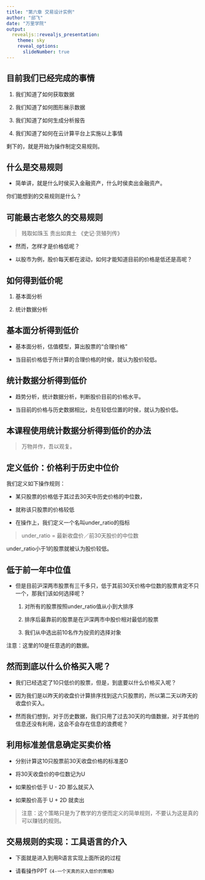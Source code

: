 ```yaml
---
title: "第六章 交易设计实例"
author: "邱飞"
date: "万里学院"
output:
  revealjs::revealjs_presentation:
    theme: sky
    reveal_options:
      slideNumber: true
---
```


## 目前我们已经完成的事情 ##

1. 我们知道了如何获取数据

2. 我们知道了如何图形展示数据

3. 我们知道了如何生成分析报告

4. 我们知道了如何在云计算平台上实施以上事情

剩下的，就是开始为操作制定交易规则。

## 什么是交易规则 ##

* 简单讲，就是什么时侯买入金融资产，什么时侯卖出金融资产。

你们能想到的交易规则是什么？

## 可能最古老悠久的交易规则 ##

> 贱取如珠玉 贵出如粪土   《史记·货殖列传》

* 然而，怎样才是价格低呢？

* 以股市为例，股价每天都在波动，如何才能知道目前的价格是低还是高呢？

## 如何得到低价呢 ##

1. 基本面分析

2. 统计数据分析

## 基本面分析得到低价 ##

* 基本面分析，估值模型，算出股票的“合理价格”

* 当目前价格低于所计算的合理价格的时侯，就认为股价较低。

## 统计数据分析得到低价 ##

* 趋势分析，统计数据分析，判断股价目前的价格水平。

* 当目前的价格与历史数据相比，处在较低位置的时侯，就认为股价低。

## 本课程使用统计数据分析得到低价的办法 ##

> 万物并作，吾以观复。



## 定义低价：价格利于历史中位价 ##

我们定义如下操作规则：

* 某只股票的价格低于其过去30天中历史价格的中位数，

* 就称该只股票的价格较低

* 在操作上，我们定义一个名叫under_ratio的指标

> under_ratio = 最新收盘价／前30天股价的中位数

under_ratio小于1的股票就被认为股价较低。

## 低于前一年中位值 ##

* 但是目前沪深两市股票有三千多只，低于其前30天价格中位数的股票肯定不只一个，那我们该如何选择呢？

    1. 对所有的股票按照under_ratio值从小到大排序
    
    2. 排序后最靠前的股票是在沪深两市中股价相对最低的股票
    
    3. 我们从中选出前10名作为投资的选择对象

注意：这里的10是任意选的的数据。

## 然而到底以什么价格买入呢？ ##

* 我们已经选定了10只低价的股票，但是，到底要以什么价格买入呢？

* 因为我们是以昨天的收盘价计算排序找到这六只股票的，所以第二天以昨天的收盘价买入。

*  然而我们想到，对于历史数据，我们只用了过去30天的均值数据，对于其他的信息还没有利用，这会不会存在信息的浪费呢？

## 利用标准差信息确定买卖价格 ##

* 分别计算这10只股票前30天收盘价格的标准差D

* 将30天收盘价的中位数记为U

* 如果股价低于 U - 2D 那么就买入

* 如果股价高于 U + 2D 就卖出

> 注意：这个策略只是为了教学的方便而定义的简单规则，不要认为这是真的可以赚钱的规则。

## 交易规则的实现：工具语言的介入 ##

* 下面就是进入到用R语言实现上面所说的过程

* 请看操作PPT`《4-一个天真的买入低价的策略》`

